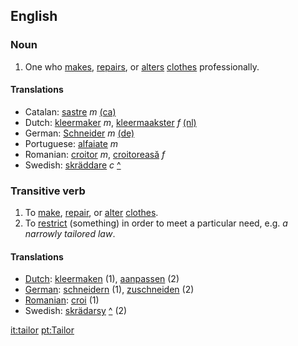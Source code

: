 ==English==
===Noun===

# One who [[make]]s, [[repair]]s, or [[alter]]s [[clothes]] professionally.

====Translations====
*Catalan: [[sastre]] ''m'' [[:ca:sastre|(ca)]]  
*Dutch: [[kleermaker]] ''m'', [[kleermaakster]] ''f'' [[:nl:kleermaker|(nl)]] 
*German: [[Schneider]] ''m''  [[:de:Schneider|(de)]] 
*Portuguese: [[alfaiate]] ''m''
*Romanian: [[croitor]] ''m'', [[croitoreasă]] ''f''
*Swedish: [[skräddare]] ''c'' [[:sv:skräddare|^]]

===Transitive verb===

# To [[make]], [[repair]], or [[alter]] [[clothes]].
# To [[restrict]] (something) in order to meet a particular need, e.g. ''a narrowly tailored law''.

====Translations====

*[[Dutch]]: [[kleermaken]] (1), [[aanpassen]] (2)
*[[German]]: [[schneidern]] (1), [[zuschneiden]] (2)
*[[Romanian]]: [[croi]] (1)
*Swedish: [[skrädarsy]] [[:sv:skräddarsy|^]] (2)

[[it:tailor]]
[[pt:Tailor]]